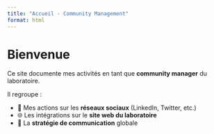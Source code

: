 ```yaml
---
title: "Accueil - Community Management"
format: html
---
```


# Bienvenue

Ce site documente mes activités en tant que **community manager** du laboratoire.

Il regroupe :

- 📢 Mes actions sur les **réseaux sociaux** (LinkedIn, Twitter, etc.)
- 🌐 Les intégrations sur le **site web du laboratoire**
- 📆 La **stratégie de communication** globale